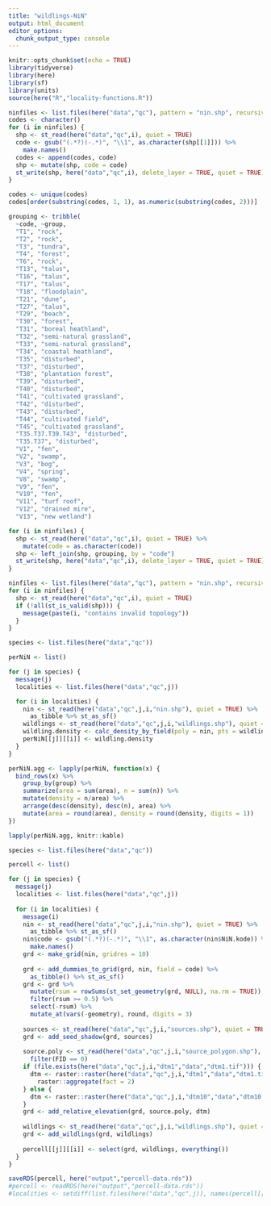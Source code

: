 ```yaml
---
title: "wildlings-NiN"
output: html_document
editor_options: 
  chunk_output_type: console
---
```


```r
knitr::opts_chunk$set(echo = TRUE)
library(tidyverse)
library(here)
library(sf)
library(units)
source(here("R","locality-functions.R"))
```

```r
ninfiles <- list.files(here("data","qc"), pattern = "nin.shp", recursive = TRUE)
codes <- character()
for (i in ninfiles) {
  shp <- st_read(here("data","qc",i), quiet = TRUE)
  code <- gsub("(.*?)(-.*)", "\\1", as.character(shp[[1]])) %>% 
    make.names()
  codes <- append(codes, code)
  shp <- mutate(shp, code = code)
  st_write(shp, here("data","qc",i), delete_layer = TRUE, quiet = TRUE)
}

codes <- unique(codes)
codes[order(substring(codes, 1, 1), as.numeric(substring(codes, 2)))]

grouping <- tribble(
  ~code, ~group,
  "T1", "rock",
  "T2", "rock",
  "T3", "tundra",
  "T4", "forest",
  "T6", "rock",
  "T13", "talus",
  "T16", "talus",
  "T17", "talus",
  "T18", "floodplain",
  "T21", "dune",
  "T27", "talus",
  "T29", "beach",
  "T30", "forest",
  "T31", "boreal heathland",
  "T32", "semi-natural grassland",
  "T33", "semi-natural grassland",
  "T34", "coastal heathland",
  "T35", "disturbed",
  "T37", "disturbed",
  "T38", "plantation forest",
  "T39", "disturbed",
  "T40", "disturbed",
  "T41", "cultivated grassland",
  "T42", "disturbed",
  "T43", "disturbed",
  "T44", "cultivated field",
  "T45", "cultivated grassland",
  "T35.T37.T39.T43", "disturbed",
  "T35.T37", "disturbed",
  "V1", "fen",
  "V2", "swamp",
  "V3", "bog",
  "V4", "spring",
  "V8", "swamp",
  "V9", "fen",
  "V10", "fen",
  "V11", "turf roof",
  "V12", "drained mire",
  "V13", "new wetland")

for (i in ninfiles) {
  shp <- st_read(here("data","qc",i), quiet = TRUE) %>% 
    mutate(code = as.character(code))
  shp <- left_join(shp, grouping, by = "code")
  st_write(shp, here("data","qc",i), delete_layer = TRUE, quiet = TRUE)
}
```

```r
ninfiles <- list.files(here("data","qc"), pattern = "nin.shp", recursive = TRUE)
for (i in ninfiles) {
  shp <- st_read(here("data","qc",i), quiet = TRUE)
  if (!all(st_is_valid(shp))) {
    message(paste(i, "contains invalid topology"))
  }
}
```

```r
species <- list.files(here("data","qc"))

perNiN <- list()

for (j in species) {
  message(j)
  localities <- list.files(here("data","qc",j))

  for (i in localities) {
    nin <- st_read(here("data","qc",j,i,"nin.shp"), quiet = TRUE) %>% 
      as_tibble %>% st_as_sf()
    wildlings <- st_read(here("data","qc",j,i,"wildlings.shp"), quiet = TRUE)
    wildling.density <- calc_density_by_field(poly = nin, pts = wildlings, field = group)
    perNiN[[j]][[i]] <- wildling.density
  }
}

perNiN.agg <- lapply(perNiN, function(x) {
  bind_rows(x) %>% 
    group_by(group) %>% 
    summarize(area = sum(area), n = sum(n)) %>% 
    mutate(density = n/area) %>%
    arrange(desc(density), desc(n), area) %>% 
    mutate(area = round(area), density = round(density, digits = 1))
})
```

```r
lapply(perNiN.agg, knitr::kable)
```

```r
species <- list.files(here("data","qc"))

percell <- list()

for (j in species) {
  message(j)
  localities <- list.files(here("data","qc",j))
  
  for (i in localities) {
    message(i)
    nin <- st_read(here("data","qc",j,i,"nin.shp"), quiet = TRUE) %>% 
      as_tibble %>% st_as_sf()
    nin$code <- gsub("(.*?)(-.*)", "\\1", as.character(nin$NiN.kode)) %>% 
      make.names()
    grd <- make_grid(nin, gridres = 10)
    
    grd <- add_dummies_to_grid(grd, nin, field = code) %>% 
      as_tibble() %>% st_as_sf()
    grd <- grd %>% 
      mutate(rsum = rowSums(st_set_geometry(grd, NULL), na.rm = TRUE)) %>% 
      filter(rsum >= 0.5) %>% 
      select(-rsum) %>% 
      mutate_at(vars(-geometry), round, digits = 3) 
    
    sources <- st_read(here("data","qc",j,i,"sources.shp"), quiet = TRUE)
    grd <- add_seed_shadow(grd, sources)
    
    source.poly <- st_read(here("data","qc",j,i,"source_polygon.shp"), quiet = TRUE) %>% 
      filter(FID == 0)
    if (file.exists(here("data","qc",j,i,"dtm1","data","dtm1.tif"))) {
      dtm <- raster::raster(here("data","qc",j,i,"dtm1","data","dtm1.tif")) %>% 
        raster::aggregate(fact = 2)
    } else {
      dtm <- raster::raster(here("data","qc",j,i,"dtm10","data","dtm10.tif"))
    }
    grd <- add_relative_elevation(grd, source.poly, dtm)
    
    wildlings <- st_read(here("data","qc",j,i,"wildlings.shp"), quiet = TRUE)
    grd <- add_wildlings(grd, wildlings)
    
    percell[[j]][[i]] <- select(grd, wildlings, everything())
  }
}

saveRDS(percell, here("output","percell-data.rds"))
#percell <- readRDS(here("output","percell-data.rds"))
#localities <- setdiff(list.files(here("data","qc",j)), names(percell[[j]]))
```

